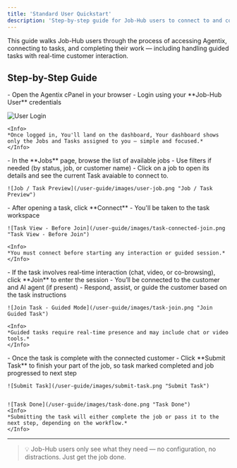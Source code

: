 ```yaml
---
title: 'Standard User Quickstart'
description: 'Step-by-step guide for Job-Hub users to connect to and complete assigned tasks'
---
```


This guide walks Job-Hub users through the process of accessing Agentix, connecting to tasks, and completing their work — including handling guided tasks with real-time customer interaction.

## Step-by-Step Guide
<Steps>
  <Step title="🔐 Log in to Agentix cPanel">
    - Open the Agentix cPanel in your browser
    - Login using your **Job-Hub User** credentials
   
   ![User Login](/user-guide/images/user-login.png "User Login")

    <Info>
    *Once logged in, You'll land on the dashboard, Your dashboard shows only the Jobs and Tasks assigned to you — simple and focused.*
    </Info>
  </Step>

  <Step title="📋 Browse Jobs and Select the Job">
    - In the **Jobs** page, browse the list of available jobs
    - Use filters if needed (by status, job, or customer name)
    - Click on a job to open its details and see the current Task avaiable to connect to.

    ![Job / Task Preview](/user-guide/images/user-job.png "Job / Task Preview")
  </Step>

  <Step title="🧭 Connecting to Task">
    - After opening a task, click **Connect**
    - You'll be taken to the task workspace

    ![Task View - Before Join](/user-guide/images/task-connected-join.png "Task View - Before Join")

    <Info>
    *You must connect before starting any interaction or guided session.*
    </Info>
  </Step>

  <Step title="🤝 Join Real-Time Task (Guided)">
    - If the task involves real-time interaction (chat, video, or co-browsing), click **Join** to enter the session
    - You’ll be connected to the customer and AI agent (if present)
    - Respond, assist, or guide the customer based on the task instructions

    ![Join Task - Guided Mode](/user-guide/images/task-join.png "Join Guided Task")

    <Info>
    *Guided tasks require real-time presence and may include chat or video tools.*
    </Info>
  </Step>

  <Step title="✅ Submit Task">
    - Once the task is complete with the connected customer
    - Click **Submit Task** to finish your part of the job, so task marked completed and job progressed to next step

    ![Submit Task](/user-guide/images/submit-task.png "Submit Task")


    ![Task Done](/user-guide/images/task-done.png "Task Done")
    <Info>
    *Submitting the task will either complete the job or pass it to the next step, depending on the workflow.*
    </Info>
  </Step>
</Steps>


---

> 💡 Job-Hub users only see what they need — no configuration, no distractions. Just get the job done.